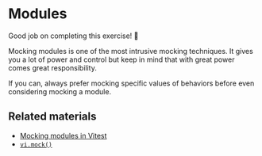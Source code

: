 # Modules

Good job on completing this exercise! :tada:

Mocking modules is one of the most intrusive mocking techniques. It gives you a lot of power and control but keep in mind that with great power comes great responsibility.

If you can, always prefer mocking specific values of behaviors before even considering mocking a module.

## Related materials

- [Mocking modules in Vitest](https://vitest.dev/guide/mocking.html#modules)
- [`vi.mock()`](https://vitest.dev/api/vi.html#vi-mock)
